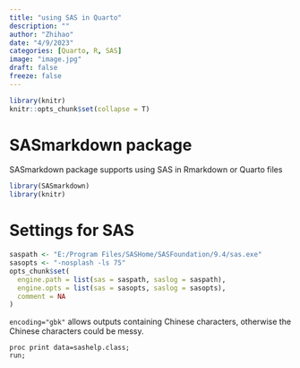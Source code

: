 ```yaml
---
title: "using SAS in Quarto"
description: ""
author: "Zhihao"
date: "4/9/2023"
categories: [Quarto, R, SAS]
image: "image.jpg"
draft: false
freeze: false
---
```


```r
library(knitr)
knitr::opts_chunk$set(collapse = T)
```

# SASmarkdown package

SASmarkdown package supports using SAS in Rmarkdown or Quarto files

```r
library(SASmarkdown)
library(knitr)
```

# Settings for SAS

```r
saspath <- "E:/Program Files/SASHome/SASFoundation/9.4/sas.exe"
sasopts <- "-nosplash -ls 75"
opts_chunk$set(
  engine.path = list(sas = saspath, saslog = saspath),
  engine.opts = list(sas = sasopts, saslog = sasopts),
  comment = NA
)
```

`encoding="gbk"` allows outputs containing Chinese characters, otherwise the Chinese
characters could be messy.

```sas
proc print data=sashelp.class;
run;
```
